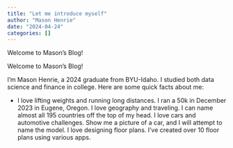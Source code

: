 ```yaml
---
title: "Let me introduce myself"
author: "Mason Henrie"
date: "2024-04-24"
categories: []
---
```


Welcome to Mason's Blog!



Welcome to Mason's Blog!

I'm Mason Henrie, a 2024 graduate from BYU-Idaho. I studied both data science and finance in college. Here are some quick facts about me:

- I love lifting weights and running long distances. I ran a 50k in December 2023 in Eugene, Oregon.
I love geography and traveling. I can name almost all 195 countries off the top of my head.
I love cars and automotive challenges. Show me a picture of a car, and I will attempt to name the model.
I love designing floor plans. I've created over 10 floor plans using various apps.





